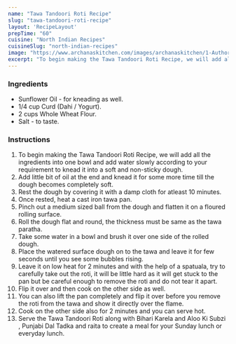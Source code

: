 ---
name: "Tawa Tandoori Roti Recipe"
slug: "tawa-tandoori-roti-recipe"
layout: 'RecipeLayout'
prepTime: "60"
cuisine: "North Indian Recipes"
cuisineSlug: "north-indian-recipes"
image: "https://www.archanaskitchen.com/images/archanaskitchen/1-Author/sibyl_sunitha/Tawa_Tandoori_Roti_Recipe_.jpg"
excerpt: "To begin making the Tawa Tandoori Roti Recipe, we will add all the ingredients into one bowl and add water slowly according to your requirement to knead it into a soft and non-sticky dough"
---

### Ingredients

- Sunflower Oil - for kneading as well.
- 1/4 cup Curd (Dahi / Yogurt).
- 2 cups Whole Wheat Flour.
- Salt - to taste.

### Instructions

1. To begin making the Tawa Tandoori Roti Recipe, we will add all the ingredients into one bowl and add water slowly according to your requirement to knead it into a soft and non-sticky dough.
1. Add little bit of oil at the end and knead it for some more time till the dough becomes completely soft.
1. Rest the dough by covering it with a damp cloth for atleast 10 minutes.
1. Once rested, heat a cast iron tawa pan.
1. Pinch out a medium sized ball from the dough and flatten it on a floured rolling surface.
1. Roll the dough flat and round, the thickness must be same as the tawa paratha.
1. Take some water in a bowl and brush it over one side of the rolled dough.
1. Place the watered surface dough on to the tawa and leave it for few seconds until you see some bubbles rising.
1. Leave it on low heat for 2 minutes and with the help of a spatuala, try to carefully take out the roti, it will be little hard as it will get stuck to the pan but be careful enough to remove the roti and do not tear it apart.
1. Flip it over and then cook on the other side as well.
1. You can also lift the pan completely and flip it over before you remove the roti from the tawa and show it directly over the flame.
1. Cook on the other side also for 2 minutes and you can serve hot.
1. Serve the Tawa Tandoori Roti along with Bihari Karela and Aloo Ki Subzi , Punjabi Dal Tadka and raita to create a meal for your Sunday lunch or everyday lunch.
